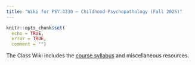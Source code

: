 ```yaml
---
title: "Wiki for PSY:3330 – Childhood Psychopathology (Fall 2025)"
---
```


```r
knitr::opts_chunk$set(
  echo = TRUE,
  error = TRUE,
  comment = "")
```

The Class Wiki includes the [course syllabus](syllabus.html) and miscellaneous resources.
